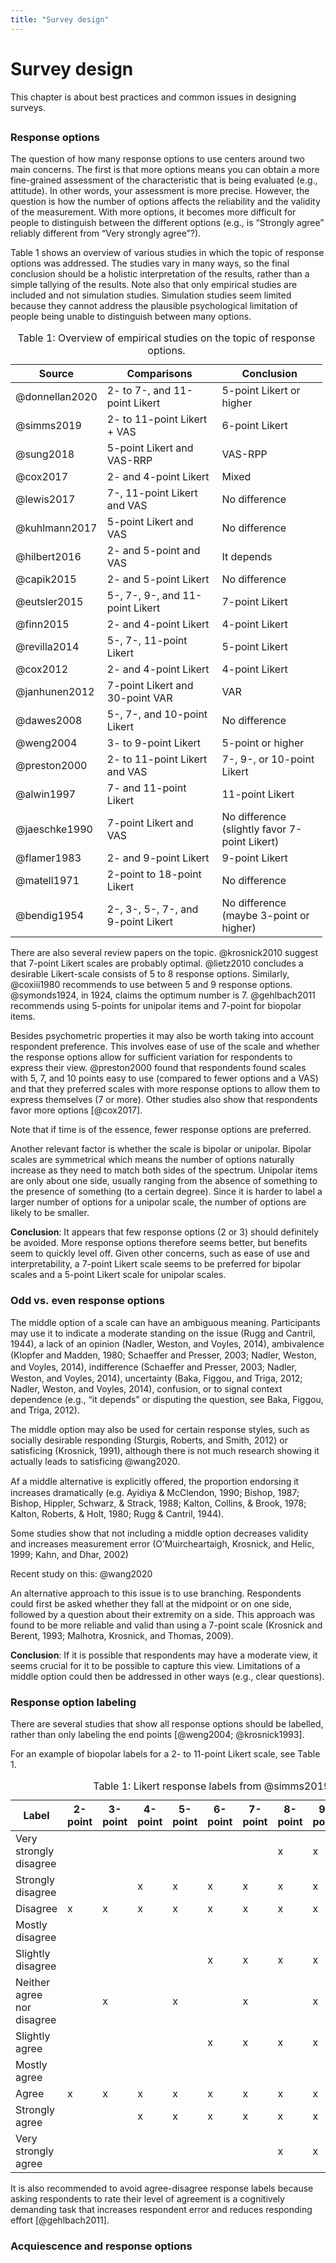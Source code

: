 ```yaml
---
title: "Survey design"
---
```


# Survey design

This chapter is about best practices and common issues in designing surveys.

## 

### Response options {.unnumbered}

The question of how many response options to use centers around two main concerns. The first is that more options means you can obtain a more fine-grained assessment of the characteristic that is being evaluated (e.g., attitude). In other words, your assessment is more precise. However, the question is how the number of options affects the reliability and the validity of the measurement. With more options, it becomes more difficult for people to distinguish between the different options (e.g., is "Strongly agree" reliably different from "Very strongly agree"?).

Table 1 shows an overview of various studies in which the topic of response options was addressed. The studies vary in many ways, so the final conclusion should be a holistic interpretation of the results, rather than a simple tallying of the results. Note also that only empirical studies are included and not simulation studies. Simulation studies seem limited because they cannot address the plausible psychological limitation of people being unable to distinguish between many options.

+----------------+------------------------------------+---------------------------------+
| Source         | Comparisons                        | Conclusion                      |
+================+====================================+=================================+
| @donnellan2020 | 2- to 7-, and 11-point Likert      | 5-point Likert or higher        |
+----------------+------------------------------------+---------------------------------+
| @simms2019     | 2- to 11-point Likert + VAS        | 6-point Likert                  |
+----------------+------------------------------------+---------------------------------+
| @sung2018      | 5-point Likert and VAS-RRP         | VAS-RPP                         |
+----------------+------------------------------------+---------------------------------+
| @cox2017       | 2- and 4-point Likert              | Mixed                           |
+----------------+------------------------------------+---------------------------------+
| @lewis2017     | 7-, 11-point Likert and VAS        | No difference                   |
+----------------+------------------------------------+---------------------------------+
| @kuhlmann2017  | 5-point Likert and VAS             | No difference                   |
+----------------+------------------------------------+---------------------------------+
| @hilbert2016   | 2- and 5-point and VAS             | It depends                      |
+----------------+------------------------------------+---------------------------------+
| @capik2015     | 2- and 5-point Likert              | No difference                   |
+----------------+------------------------------------+---------------------------------+
| @eutsler2015   | 5-, 7-, 9-, and 11-point Likert    | 7-point Likert                  |
+----------------+------------------------------------+---------------------------------+
| @finn2015      | 2- and 4-point Likert              | 4-point Likert                  |
+----------------+------------------------------------+---------------------------------+
| @revilla2014   | 5-, 7-, 11-point Likert            | 5-point Likert                  |
+----------------+------------------------------------+---------------------------------+
| @cox2012       | 2- and 4-point Likert              | 4-point Likert                  |
+----------------+------------------------------------+---------------------------------+
| @janhunen2012  | 7-point Likert and 30-point VAR    | VAR                             |
+----------------+------------------------------------+---------------------------------+
| @dawes2008     | 5-, 7-, and 10-point Likert        | No difference                   |
+----------------+------------------------------------+---------------------------------+
| @weng2004      | 3- to 9-point Likert               | 5-point or higher               |
+----------------+------------------------------------+---------------------------------+
| @preston2000   | 2- to 11-point Likert and VAS      | 7-, 9-, or 10-point Likert      |
+----------------+------------------------------------+---------------------------------+
| @alwin1997     | 7- and 11-point Likert             | 11-point Likert                 |
+----------------+------------------------------------+---------------------------------+
| @jaeschke1990  | 7-point Likert and VAS             | No difference\                  |
|                |                                    | (slightly favor 7-point Likert) |
+----------------+------------------------------------+---------------------------------+
| @flamer1983    | 2- and 9-point Likert              | 9-point Likert                  |
+----------------+------------------------------------+---------------------------------+
| @matell1971    | 2-point to 18-point Likert         | No difference                   |
+----------------+------------------------------------+---------------------------------+
| @bendig1954    | 2-, 3-, 5-, 7-, and 9-point Likert | No difference\                  |
|                |                                    | (maybe 3-point or higher)       |
+----------------+------------------------------------+---------------------------------+

: Table 1: Overview of empirical studies on the topic of response options.

There are also several review papers on the topic. @krosnick2010 suggest that 7-point Likert scales are probably optimal. @lietz2010 concludes a desirable Likert-scale consists of 5 to 8 response options. Similarly, @coxiii1980 recommends to use between 5 and 9 response options. @symonds1924, in 1924, claims the optimum number is 7. @gehlbach2011 recommends using 5-points for unipolar items and 7-point for biopolar items.

Besides psychometric properties it may also be worth taking into account respondent preference. This involves ease of use of the scale and whether the response options allow for sufficient variation for respondents to express their view. @preston2000 found that respondents found scales with 5, 7, and 10 points easy to use (compared to fewer options and a VAS) and that they preferred scales with more response options to allow them to express themselves (7 or more). Other studies also show that respondents favor more options [@cox2017].

Note that if time is of the essence, fewer response options are preferred.

Another relevant factor is whether the scale is bipolar or unipolar. Bipolar scales are symmetrical which means the number of options naturally increase as they need to match both sides of the spectrum. Unipolar items are only about one side, usually ranging from the absence of something to the presence of something (to a certain degree). Since it is harder to label a larger number of options for a unipolar scale, the number of options are likely to be smaller.

**Conclusion**: It appears that few response options (2 or 3) should definitely be avoided. More response options therefore seems better, but benefits seem to quickly level off. Given other concerns, such as ease of use and interpretability, a 7-point Likert scale seems to be preferred for bipolar scales and a 5-point Likert scale for unipolar scales.

### Odd vs. even response options {.unnumbered}

The middle option of a scale can have an ambiguous meaning. Participants may use it to indicate a moderate standing on the issue (Rugg and Cantril, 1944), a lack of an opinion (Nadler, Weston, and Voyles, 2014), ambivalence (Klopfer and Madden, 1980; Schaeﬀer and Presser, 2003; Nadler, Weston, and Voyles, 2014), indifference (Schaeﬀer and Presser, 2003; Nadler, Weston, and Voyles, 2014), uncertainty (Baka, Figgou, and Triga, 2012; Nadler, Weston, and Voyles, 2014), confusion, or to signal context dependence (e.g., "it depends" or disputing the question, see Baka, Figgou, and Triga, 2012).

The middle option may also be used for certain response styles, such as socially desirable responding (Sturgis, Roberts, and Smith, 2012) or satisficing (Krosnick, 1991), although there is not much research showing it actually leads to satisficing @wang2020.

Af a middle alternative is explicitly oﬀered, the proportion endorsing it increases dramatically (e.g. Ayidiya & McClendon, 1990; Bishop, 1987; Bishop, Hippler, Schwarz, & Strack, 1988; Kalton, Collins, & Brook, 1978; Kalton, Roberts, & Holt, 1980; Rugg & Cantril, 1944).

Some studies show that not including a middle option decreases validity and increases measurement error (O'Muircheartaigh, Krosnick, and Helic, 1999; Kahn, and Dhar, 2002)

Recent study on this: @wang2020

An alternative approach to this issue is to use branching. Respondents could first be asked whether they fall at the midpoint or on one side, followed by a question about their extremity on a side. This approach was found to be more reliable and valid than using a 7-point scale (Krosnick and Berent, 1993; Malhotra, Krosnick, and Thomas, 2009).

**Conclusion**: If it is possible that respondents may have a moderate view, it seems crucial for it to be possible to capture this view. Limitations of a middle option could then be addressed in other ways (e.g., clear questions).

### Response option labeling {.unnumbered}

There are several studies that show all response options should be labelled, rather than only labeling the end points [@weng2004; @krosnick1993].

For an example of biopolar labels for a 2- to 11-point Likert scale, see Table 1.

::: {#likert-labels-table}
| Label                      | 2-point | 3-point | 4-point | 5-point | 6-point | 7-point | 8-point | 9-point | 10-point | 11-point |
|-------|-------|-------|-------|-------|-------|-------|-------|-------|-------|-------|
| Very strongly disagree     |         |         |         |         |         |         | x       | x       | x        | x        |
| Strongly disagree          |         |         | x       | x       | x       | x       | x       | x       | x        | x        |
| Disagree                   | x       | x       | x       | x       | x       | x       | x       | x       | x        | x        |
| Mostly disagree            |         |         |         |         |         |         |         |         | x        | x        |
| Slightly disagree          |         |         |         |         | x       | x       | x       | x       | x        | x        |
| Neither agree nor disagree |         | x       |         | x       |         | x       |         | x       |          | x        |
| Slightly agree             |         |         |         |         | x       | x       | x       | x       | x        | x        |
| Mostly agree               |         |         |         |         |         |         |         |         | x        | x        |
| Agree                      | x       | x       | x       | x       | x       | x       | x       | x       | x        | x        |
| Strongly agree             |         |         | x       | x       | x       | x       | x       | x       | x        | x        |
| Very strongly agree        |         |         |         |         |         |         | x       | x       | x        | x        |

: Table 1: Likert response labels from @simms2019
:::

It is also recommended to avoid agree-disagree response labels because asking respondents to rate their level of agreement is a cognitively demanding task that increases respondent error and reduces responding effort [@gehlbach2011].

### Acquiescence and response options

## 
